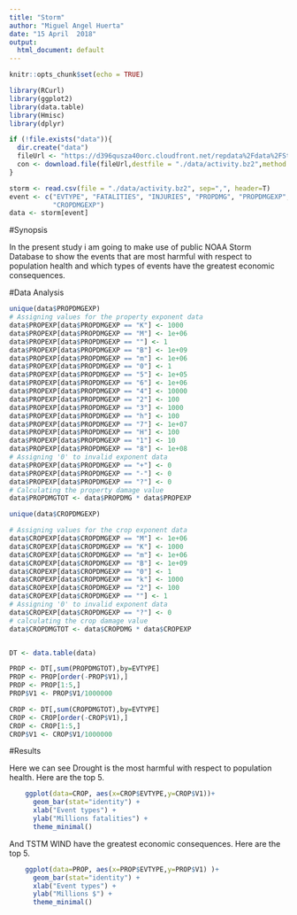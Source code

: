 ---
title: "Storm"
author: "Miguel Angel Huerta"
date: "15 April  2018"
output:
  html_document: default
---

```{r setup, include=FALSE}
knitr::opts_chunk$set(echo = TRUE)

library(RCurl)
library(ggplot2)
library(data.table)
library(Hmisc)
library(dplyr)

if (!file.exists("data")){
  dir.create("data")
  fileUrl <- "https://d396qusza40orc.cloudfront.net/repdata%2Fdata%2FStormData.csv.bz2"
  con <- download.file(fileUrl,destfile = "./data/activity.bz2",method = "libcurl")
}

storm <- read.csv(file = "./data/activity.bz2", sep=",", header=T)
event <- c("EVTYPE", "FATALITIES", "INJURIES", "PROPDMG", "PROPDMGEXP", "CROPDMG", 
           "CROPDMGEXP")
data <- storm[event]
```

#Synopsis

In the present study i am going to make use of public NOAA Storm Database to show the events that are  most harmful with respect to population health and which types of events have the greatest economic consequences.

#Data Analysis

```{r dataAnalysis, echo=TRUE}


unique(data$PROPDMGEXP)
# Assigning values for the property exponent data 
data$PROPEXP[data$PROPDMGEXP == "K"] <- 1000
data$PROPEXP[data$PROPDMGEXP == "M"] <- 1e+06
data$PROPEXP[data$PROPDMGEXP == ""] <- 1
data$PROPEXP[data$PROPDMGEXP == "B"] <- 1e+09
data$PROPEXP[data$PROPDMGEXP == "m"] <- 1e+06
data$PROPEXP[data$PROPDMGEXP == "0"] <- 1
data$PROPEXP[data$PROPDMGEXP == "5"] <- 1e+05
data$PROPEXP[data$PROPDMGEXP == "6"] <- 1e+06
data$PROPEXP[data$PROPDMGEXP == "4"] <- 10000
data$PROPEXP[data$PROPDMGEXP == "2"] <- 100
data$PROPEXP[data$PROPDMGEXP == "3"] <- 1000
data$PROPEXP[data$PROPDMGEXP == "h"] <- 100
data$PROPEXP[data$PROPDMGEXP == "7"] <- 1e+07
data$PROPEXP[data$PROPDMGEXP == "H"] <- 100
data$PROPEXP[data$PROPDMGEXP == "1"] <- 10
data$PROPEXP[data$PROPDMGEXP == "8"] <- 1e+08
# Assigning '0' to invalid exponent data
data$PROPEXP[data$PROPDMGEXP == "+"] <- 0
data$PROPEXP[data$PROPDMGEXP == "-"] <- 0
data$PROPEXP[data$PROPDMGEXP == "?"] <- 0
# Calculating the property damage value
data$PROPDMGTOT <- data$PROPDMG * data$PROPEXP

unique(data$CROPDMGEXP)

# Assigning values for the crop exponent data 
data$CROPEXP[data$CROPDMGEXP == "M"] <- 1e+06
data$CROPEXP[data$CROPDMGEXP == "K"] <- 1000
data$CROPEXP[data$CROPDMGEXP == "m"] <- 1e+06
data$CROPEXP[data$CROPDMGEXP == "B"] <- 1e+09
data$CROPEXP[data$CROPDMGEXP == "0"] <- 1
data$CROPEXP[data$CROPDMGEXP == "k"] <- 1000
data$CROPEXP[data$CROPDMGEXP == "2"] <- 100
data$CROPEXP[data$CROPDMGEXP == ""] <- 1
# Assigning '0' to invalid exponent data
data$CROPEXP[data$CROPDMGEXP == "?"] <- 0
# calculating the crop damage value
data$CROPDMGTOT <- data$CROPDMG * data$CROPEXP


DT <- data.table(data)

PROP <- DT[,sum(PROPDMGTOT),by=EVTYPE]
PROP <- PROP[order(-PROP$V1),]
PROP <- PROP[1:5,]
PROP$V1 <- PROP$V1/1000000

CROP <- DT[,sum(CROPDMGTOT),by=EVTYPE]
CROP <- CROP[order(-CROP$V1),]
CROP <- CROP[1:5,]
CROP$V1 <- CROP$V1/1000000

```

#Results

Here we can see Drought is the  most harmful with respect to population health. Here are the top 5.
```{r result, echo=TRUE}
    ggplot(data=CROP, aes(x=CROP$EVTYPE,y=CROP$V1))+
      geom_bar(stat="identity") +
      xlab("Event types") +
      ylab("Millions fatalities") +
      theme_minimal()
```

And TSTM WIND have the greatest economic consequences. Here are the top 5.
```{r resultPROP, echo=TRUE}
    ggplot(data=PROP, aes(x=PROP$EVTYPE,y=PROP$V1) )+
      geom_bar(stat="identity") +
      xlab("Event types") +
      ylab("Millions $") +
      theme_minimal()

```